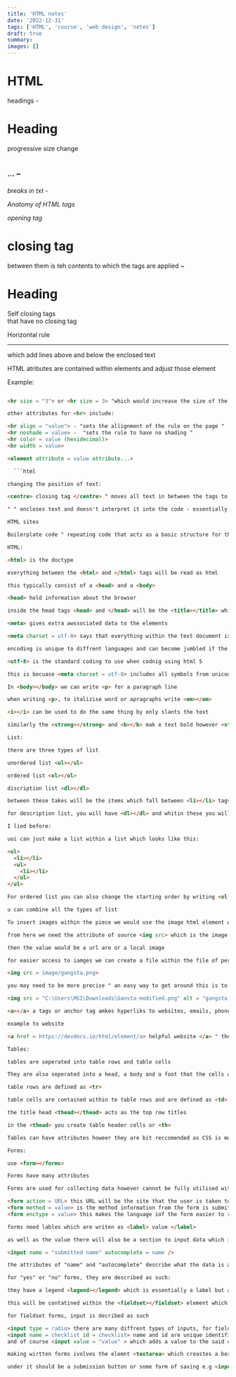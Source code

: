 ```yaml
---
title: 'HTML notes'
date: '2022-12-31'
tags: ['HTML', 'course', 'web design', 'notes']
draft: true
summary:
images: []
---
```


# HTML

headings - <h1> Heading </h1>

progressive size change <h1> <h2> <h3>... ~ <h6>

breaks in txt - <br>

Anatomy of HTML tags

opening tag <h1>
closing tag </h1>
between them is teh contents to which the tags are applied ~ <h1> Heading </h1>

Self closing tags <br> that have no closing tag

Horizontal rule <hr> which add lines above and below the enclosed text

HTML atributes are contained within elements and adjust those element

Example:

````html

<hr size = "3"> or <hr size = 3> "which would increase the size of the horizontal line"

other attributes for <hr> include:

<hr align = "value"> - "sets the allignment of the rule on the page "
<hr noshade = value> -  "sets the rule to have no shading "
<hr color = value (hexidecimal)>
<hr width = value>

<element attribute = value attribute...>

  ```html

changing the position of text:

<centre> closing tag </centre> " moves all text in between the tags to the centre of the "

" " encloses text and doesn't interpret it into the code - essentially adding a comment

HTML sites

Boilerplate code " repeating code that acts as a basic structure for the rest of the site "

HTML:

<html> is the doctype

everything between the <html> and </html> tags will be read as html

this typically consist of a <head> and a <body>

<head> hold information about the browser

inside the head tags <head> and </head> will be the <title></title> which is the title of the page

<meta> gives extra awssociated data to the elements

<meta charset = utf-8> says that everything within the text document is encoded in utf8

encoding is unique to diffrent languages and can become jumbled if the wrong encoding is used to translate an language that uses a diffrent one

<utf-8> is the standard coding to use when codnig using html 5

this is becuase <meta charset = utf-8> includes all symbols from unicode including international symbols

In <body></body> we can write <p> for a paragraph line

when writing <p>, to italizise word or apragraphs write <em></em>

<i></i> can be used to do the same thing by only slants the text

similarly the <strong></strong> and <b></b> mak e text bold however <strong></strong> is rpefered as it behaviours similarly to <em></em>

List:

there are three types of list

unordered list <ul></ul>

ordered list <ol></ol>

discription list <dl></dl>

between these takes will be the items which fall between <li></li> tags - " this only applies to unordered and ordered lsit " " this was a lie "

for description list, you will have <dl></dl> and whitin these you will have <dt></dt> which implemnts a term and under that will be <dd></dd> which is the following decription.

I lied before:

uoi can just make a list within a list which looks like this:

<ul>
  <li></li>
  <ul>
    <li></li>
  </ul>
</ul>

For ordered list you can also change the starting order by writing <ol type = i> the attribute of "type" being to change the order

u can combine all the types of list

To insert images within the piece we would use the image html element which is <img>

from here we need the attribute of source <img src> which is the image displayed

then the value would be a url are or a local image

for easier access to iamges we can create a file within the file of personalise website that would look like this

<img src = image/gangsta.png>

you may need to be more precise " an easy way to get around this is to copy image pathway "

<img src = "C:\Users\MSI\Downloads\Gansta-modified.png" alt = "gangsta type sht" >

<a></a> a tags or anchor tag amkes hyperliks to websites, emails, phones etc...

example to website

<a href = https://devdocs.io/html/element/a> helpful website </a> " the "helpful website" will be what the hyperlink appears as "

Tables:

tables are seperated into table rows and table cells

They are also seperated into a head, a body and a foot that the cells are contained within expressed through <thead></thead> and <tbody></tbody> and <tfoot></tfoot>

table rows are defined as <tr>

table cells are contained within te table rows and are defined as <td>

the title head <thead></thead> acts as the top row titles

in the <thead> you create table header cells or <th>

Tables can have attributes howeer they are bit reccomended as CSS is more used for stylising appearence

Forms:

use <form></forms>

Forms have many attributes

Forms are used for collecting data however cannot be fully utilised without javascript

<form action = URL> this URL will be the site that the user is taken to once the inputs are saved
<form method = value> is the method information from the form is submitted as
<form enctype = value> this makes the language iof the form easier to read

forms need lables which are writen as <label> value </label>

as well as the value there will also be a section to input data which is described as:

<input name = "submitted name" autocomplete = name />

the attributes of "name" and "autocomplete" describe what the data is and whether it can be auto completed or not

for "yes" or "no" forms, they are described as such:

they have a legend <legend></legend> which is essentially a label but a question instead

this will be contatined within the <fieldset></fieldset> element which groups HTML forms with a nested legend " a statment or question at the top of the nest "

for fieldset forms, input is decribed as such

<input type = radio> there are many diffrent types of inputs, for field set use "radio"
<input name = checklist id = checklist> name and id are unique identifiers to link the imput to the label " they also act to seperate text "
and of course <input value = "value" > which adds a value to the said check

making wirtten forms ivolves the elemnt <textarea> which creastes a box for writing

under it should be a submission button or some form of saving e.g <input type = botton value = save> or <input type = submit>
````
